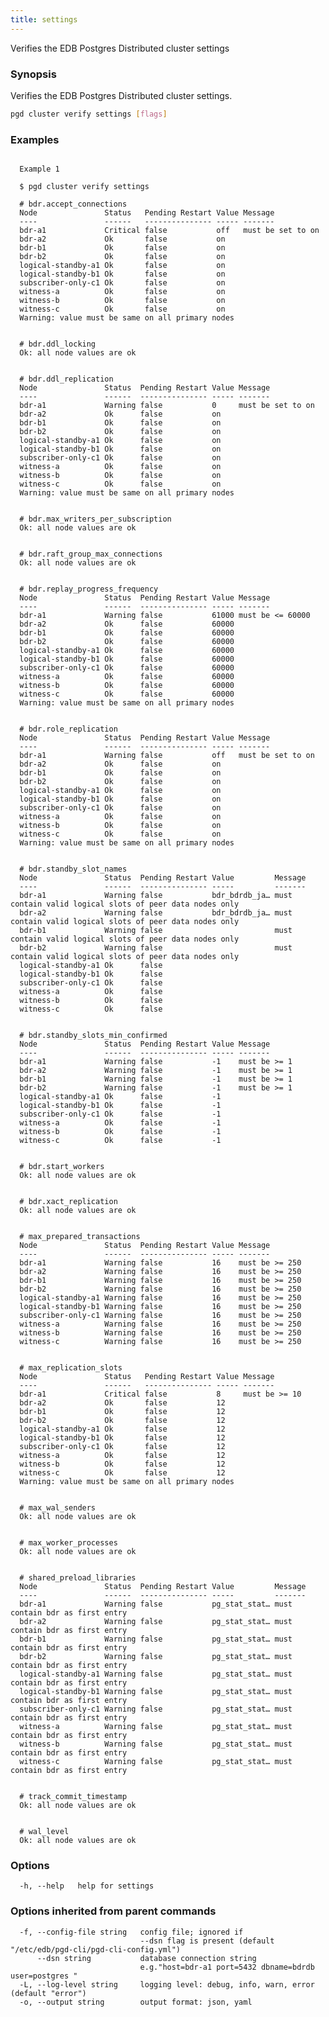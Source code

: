 ```yaml
---
title: settings
---
```


Verifies the EDB Postgres Distributed cluster settings

### Synopsis

Verifies the EDB Postgres Distributed cluster settings.


```sh
pgd cluster verify settings [flags]
```

### Examples

```text

  Example 1

  $ pgd cluster verify settings

  # bdr.accept_connections
  Node               Status   Pending Restart Value Message
  ----               ------   --------------- ----- -------
  bdr-a1             Critical false           off   must be set to on
  bdr-a2             Ok       false           on
  bdr-b1             Ok       false           on
  bdr-b2             Ok       false           on
  logical-standby-a1 Ok       false           on
  logical-standby-b1 Ok       false           on
  subscriber-only-c1 Ok       false           on
  witness-a          Ok       false           on
  witness-b          Ok       false           on
  witness-c          Ok       false           on
  Warning: value must be same on all primary nodes


  # bdr.ddl_locking
  Ok: all node values are ok


  # bdr.ddl_replication
  Node               Status  Pending Restart Value Message
  ----               ------  --------------- ----- -------
  bdr-a1             Warning false           0     must be set to on
  bdr-a2             Ok      false           on
  bdr-b1             Ok      false           on
  bdr-b2             Ok      false           on
  logical-standby-a1 Ok      false           on
  logical-standby-b1 Ok      false           on
  subscriber-only-c1 Ok      false           on
  witness-a          Ok      false           on
  witness-b          Ok      false           on
  witness-c          Ok      false           on
  Warning: value must be same on all primary nodes


  # bdr.max_writers_per_subscription
  Ok: all node values are ok


  # bdr.raft_group_max_connections
  Ok: all node values are ok


  # bdr.replay_progress_frequency
  Node               Status  Pending Restart Value Message
  ----               ------  --------------- ----- -------
  bdr-a1             Warning false           61000 must be <= 60000
  bdr-a2             Ok      false           60000
  bdr-b1             Ok      false           60000
  bdr-b2             Ok      false           60000
  logical-standby-a1 Ok      false           60000
  logical-standby-b1 Ok      false           60000
  subscriber-only-c1 Ok      false           60000
  witness-a          Ok      false           60000
  witness-b          Ok      false           60000
  witness-c          Ok      false           60000
  Warning: value must be same on all primary nodes


  # bdr.role_replication
  Node               Status  Pending Restart Value Message
  ----               ------  --------------- ----- -------
  bdr-a1             Warning false           off   must be set to on
  bdr-a2             Ok      false           on
  bdr-b1             Ok      false           on
  bdr-b2             Ok      false           on
  logical-standby-a1 Ok      false           on
  logical-standby-b1 Ok      false           on
  subscriber-only-c1 Ok      false           on
  witness-a          Ok      false           on
  witness-b          Ok      false           on
  witness-c          Ok      false           on
  Warning: value must be same on all primary nodes


  # bdr.standby_slot_names
  Node               Status  Pending Restart Value         Message
  ----               ------  --------------- -----         -------
  bdr-a1             Warning false           bdr_bdrdb_ja… must contain valid logical slots of peer data nodes only
  bdr-a2             Warning false           bdr_bdrdb_ja… must contain valid logical slots of peer data nodes only
  bdr-b1             Warning false                         must contain valid logical slots of peer data nodes only
  bdr-b2             Warning false                         must contain valid logical slots of peer data nodes only
  logical-standby-a1 Ok      false
  logical-standby-b1 Ok      false
  subscriber-only-c1 Ok      false
  witness-a          Ok      false
  witness-b          Ok      false
  witness-c          Ok      false


  # bdr.standby_slots_min_confirmed
  Node               Status  Pending Restart Value Message
  ----               ------  --------------- ----- -------
  bdr-a1             Warning false           -1    must be >= 1
  bdr-a2             Warning false           -1    must be >= 1
  bdr-b1             Warning false           -1    must be >= 1
  bdr-b2             Warning false           -1    must be >= 1
  logical-standby-a1 Ok      false           -1
  logical-standby-b1 Ok      false           -1
  subscriber-only-c1 Ok      false           -1
  witness-a          Ok      false           -1
  witness-b          Ok      false           -1
  witness-c          Ok      false           -1


  # bdr.start_workers
  Ok: all node values are ok


  # bdr.xact_replication
  Ok: all node values are ok


  # max_prepared_transactions
  Node               Status  Pending Restart Value Message
  ----               ------  --------------- ----- -------
  bdr-a1             Warning false           16    must be >= 250
  bdr-a2             Warning false           16    must be >= 250
  bdr-b1             Warning false           16    must be >= 250
  bdr-b2             Warning false           16    must be >= 250
  logical-standby-a1 Warning false           16    must be >= 250
  logical-standby-b1 Warning false           16    must be >= 250
  subscriber-only-c1 Warning false           16    must be >= 250
  witness-a          Warning false           16    must be >= 250
  witness-b          Warning false           16    must be >= 250
  witness-c          Warning false           16    must be >= 250


  # max_replication_slots
  Node               Status   Pending Restart Value Message
  ----               ------   --------------- ----- -------
  bdr-a1             Critical false           8     must be >= 10
  bdr-a2             Ok       false           12
  bdr-b1             Ok       false           12
  bdr-b2             Ok       false           12
  logical-standby-a1 Ok       false           12
  logical-standby-b1 Ok       false           12
  subscriber-only-c1 Ok       false           12
  witness-a          Ok       false           12
  witness-b          Ok       false           12
  witness-c          Ok       false           12
  Warning: value must be same on all primary nodes


  # max_wal_senders
  Ok: all node values are ok


  # max_worker_processes
  Ok: all node values are ok


  # shared_preload_libraries
  Node               Status  Pending Restart Value         Message
  ----               ------  --------------- -----         -------
  bdr-a1             Warning false           pg_stat_stat… must contain bdr as first entry
  bdr-a2             Warning false           pg_stat_stat… must contain bdr as first entry
  bdr-b1             Warning false           pg_stat_stat… must contain bdr as first entry
  bdr-b2             Warning false           pg_stat_stat… must contain bdr as first entry
  logical-standby-a1 Warning false           pg_stat_stat… must contain bdr as first entry
  logical-standby-b1 Warning false           pg_stat_stat… must contain bdr as first entry
  subscriber-only-c1 Warning false           pg_stat_stat… must contain bdr as first entry
  witness-a          Warning false           pg_stat_stat… must contain bdr as first entry
  witness-b          Warning false           pg_stat_stat… must contain bdr as first entry
  witness-c          Warning false           pg_stat_stat… must contain bdr as first entry


  # track_commit_timestamp
  Ok: all node values are ok


  # wal_level
  Ok: all node values are ok

```

### Options

```text
  -h, --help   help for settings
```

### Options inherited from parent commands

```text
  -f, --config-file string   config file; ignored if 
                             --dsn flag is present (default "/etc/edb/pgd-cli/pgd-cli-config.yml")
      --dsn string           database connection string
                             e.g."host=bdr-a1 port=5432 dbname=bdrdb user=postgres "
  -L, --log-level string     logging level: debug, info, warn, error (default "error")
  -o, --output string        output format: json, yaml
```
